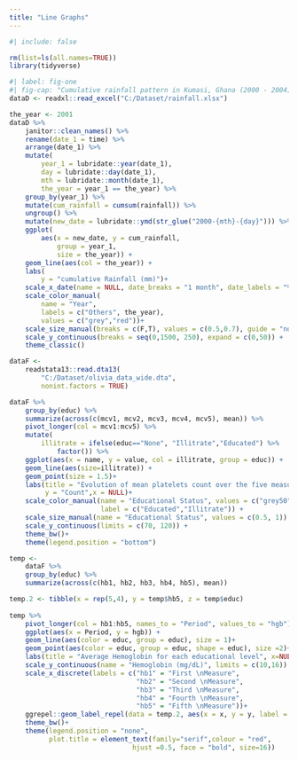 ```yaml
---
title: "Line Graphs"
---
```


```r
#| include: false

rm(list=ls(all.names=TRUE))
library(tidyverse)
```

```r
#| label: fig-one
#| fig-cap: "Cumulative rainfall pattern in Kumasi, Ghana (2000 - 2004)"
dataD <- readxl::read_excel("C:/Dataset/rainfall.xlsx")

the_year <- 2001
dataD %>% 
    janitor::clean_names() %>% 
    rename(date_1 = time) %>% 
    arrange(date_1) %>% 
    mutate(
        year_1 = lubridate::year(date_1),
        day = lubridate::day(date_1), 
        mth = lubridate::month(date_1),
        the_year = year_1 == the_year) %>%
    group_by(year_1) %>% 
    mutate(cum_rainfall = cumsum(rainfall)) %>% 
    ungroup() %>% 
    mutate(new_date = lubridate::ymd(str_glue("2000-{mth}-{day}"))) %>% 
    ggplot(
        aes(x = new_date, y = cum_rainfall, 
            group = year_1, 
            size = the_year)) +
    geom_line(aes(col = the_year)) +
    labs(
        y = "cumulative Rainfall (mm)")+
    scale_x_date(name = NULL, date_breaks = "1 month", date_labels = "%b") +
    scale_color_manual(
        name = "Year", 
        labels = c("Others", the_year), 
        values = c("grey","red"))+
    scale_size_manual(breaks = c(F,T), values = c(0.5,0.7), guide = "none")+
    scale_y_continuous(breaks = seq(0,1500, 250), expand = c(0,50)) +
    theme_classic()
```

```r

dataF <- 
    readstata13::read.dta13(
        "C:/Dataset/olivia_data_wide.dta",
        nonint.factors = TRUE)

dataF %>% 
    group_by(educ) %>% 
    summarize(across(c(mcv1, mcv2, mcv3, mcv4, mcv5), mean)) %>% 
    pivot_longer(col = mcv1:mcv5) %>% 
    mutate(
        illitrate = ifelse(educ=="None", "Illitrate","Educated") %>% 
            factor()) %>% 
    ggplot(aes(x = name, y = value, col = illitrate, group = educ)) +
    geom_line(aes(size=illitrate)) +
    geom_point(size = 1.5)+
    labs(title = "Evolution of mean platelets count over the five measurements",
         y = "Count",x = NULL)+
    scale_color_manual(name = "Educational Status", values = c("grey50","red"), 
                       label = c("Educated","Illitrate")) +
    scale_size_manual(name = "Educational Status", values = c(0.5, 1)) +
    scale_y_continuous(limits = c(70, 120)) +
    theme_bw()+
    theme(legend.position = "bottom")
```

```r
temp <-
    dataF %>% 
    group_by(educ) %>% 
    summarize(across(c(hb1, hb2, hb3, hb4, hb5), mean)) 

temp.2 <- tibble(x = rep(5,4), y = temp$hb5, z = temp$educ)
    
temp %>% 
    pivot_longer(col = hb1:hb5, names_to = "Period", values_to = "hgb") %>% 
    ggplot(aes(x = Period, y = hgb)) +
    geom_line(aes(color = educ, group = educ), size = 1)+
    geom_point(aes(color = educ, group = educ, shape = educ), size =2)+
    labs(title = "Average Hemoglobin for each educational level", x=NULL)+
    scale_y_continuous(name = "Hemoglobin (mg/dL)", limits = c(10,16)) +
    scale_x_discrete(labels = c("hb1" = "First \nMeasure",
                                "hb2" = "Second \nMeasure",
                                "hb3" = "Third \nMeasure",
                                "hb4" = "Fourth \nMeasure",
                                "hb5" = "Fifth \nMeasure"))+
    ggrepel::geom_label_repel(data = temp.2, aes(x = x, y = y, label = z))+
    theme_bw()+
    theme(legend.position = "none",
          plot.title = element_text(family="serif",colour = "red", 
                               hjust =0.5, face = "bold", size=16))
```
